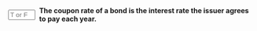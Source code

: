 ::: {.question-block}

<form onsubmit="event.preventDefault(); checkAnswerBox('module6_tf_q023','T')" style="display: flex; align-items: center; gap: 8px;">
<input type="text" id="module6_tf_q023" name="module6_tf_q023" maxlength="1" placeholder="T or F" style="width: 55px;" data-correct-answer="T" /> 
<label for="module6_tf_q023"><strong>The coupon rate of a bond is the interest rate the issuer agrees to pay each year.</strong></label>
</form>

<div id="feedback-module6_tf_q023" class="feedback" data-status="" style="display:none;">
This is TRUE. The coupon rate determines the periodic interest payments to bondholders.
</div>

:::
